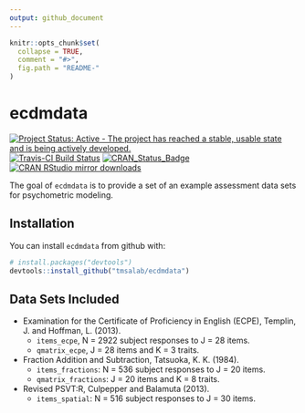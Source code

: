 ```yaml
---
output: github_document
---
```


<!-- README.md is generated from README.Rmd. Please edit that file -->

```r
knitr::opts_chunk$set(
  collapse = TRUE,
  comment = "#>",
  fig.path = "README-"
)
```

# ecdmdata

[![Project Status: Active - The project has reached a stable, usable state and is being actively developed.](http://www.repostatus.org/badges/latest/active.svg)](http://www.repostatus.org/#active)
[![Travis-CI Build Status](https://travis-ci.org/tmsalab/ecdmdata.svg?branch=master)](https://travis-ci.org/tmsalab/ecdmdata)
[![CRAN\_Status\_Badge](http://www.r-pkg.org/badges/version/ecdmdata)](https://cran.r-project.org/package=ecdmdata)
[![CRAN RStudio mirror downloads](http://cranlogs.r-pkg.org/badges/ecdmdata)](http://www.r-pkg.org/pkg/ecdmdata)

The goal of `ecdmdata` is to provide a set of an example assessment data sets
for psychometric modeling.

## Installation

You can install `ecdmdata` from github with:

```r
# install.packages("devtools")
devtools::install_github("tmsalab/ecdmdata")
```

## Data Sets Included

- Examination for the Certificate of Proficiency in English (ECPE), Templin, J. and Hoffman, L. (2013). 
    - `items_ecpe`, N = 2922 subject responses to J = 28 items.
    - `qmatrix_ecpe`, J = 28 items and K = 3 traits. 
- Fraction Addition and Subtraction, Tatsuoka, K. K. (1984).
    - `items_fractions`: N = 536 subject responses to J = 20 items.
    - `qmatrix_fractions`: J = 20 items and K = 8 traits. 
- Revised PSVT:R, Culpepper and Balamuta (2013).
    - `items_spatial`: N = 516 subject responses to J = 30 items.

